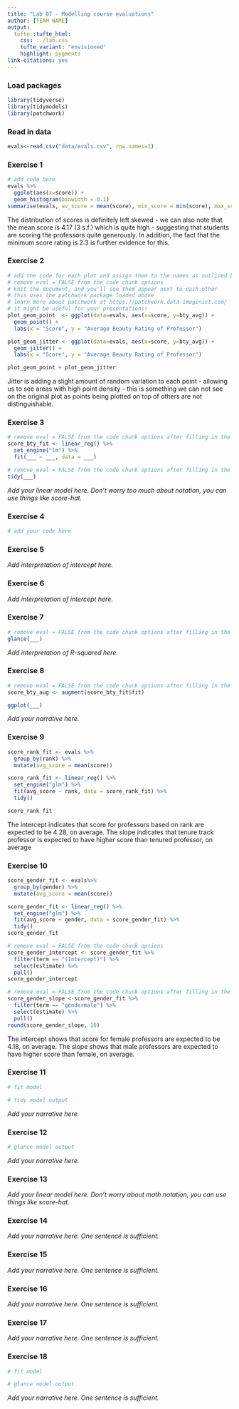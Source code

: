 ```yaml
---
title: "Lab 07 - Modelling course evaluations"
author: [TEAM NAME]
output: 
  tufte::tufte_html:
    css: ../lab.css
    tufte_variant: "envisioned"
    highlight: pygments
link-citations: yes
---
```


### Load packages

```r
library(tidyverse)
library(tidymodels)
library(patchwork)
```

### Read in data

```r
evals<-read.csv("data/evals.csv", row.names=1)
```

### Exercise 1

```r
# add code here
evals %>%
  ggplot(aes(x=score)) +
  geom_histogram(binwidth = 0.1)
summarise(evals, av_score = mean(score), min_score = min(score), max_score = max(score))
```

The distribution of scores is definitely left skewed - we can also note that the mean score is 4.17 (3 s.f.) which is quite high - suggesting that students are scoring the professors quite generously. In addition, the fact that the minimum score rating is 2.3 is further evidence for this.

### Exercise 2

```r
# add the code for each plot and assign them to the names as outlined below
# remove eval = FALSE from the code chunk options
# knit the document, and you'll see them appear next to each other
# this uses the patchwork package loaded above
# learn more about patchwork at https://patchwork.data-imaginist.com/
# it might be useful for your presentations!
plot_geom_point  <- ggplot(data=evals, aes(x=score, y=bty_avg)) +
  geom_point() +
  labs(x = "Score", y = "Average Beauty Rating of Professor")

plot_geom_jitter <- ggplot(data=evals, aes(x=score, y=bty_avg)) +
  geom_jitter() +
  labs(x = "Score", y = "Average Beauty Rating of Professor")

plot_geom_point + plot_geom_jitter
```

Jitter is adding a slight amount of random variation to each point - allowing us to see areas with high point density - this is something we can not see on the original plot as points being plotted on top of others are not distinguishable.

### Exercise 3

```r
# remove eval = FALSE from the code chunk options after filling in the blanks
score_bty_fit <- linear_reg() %>%
  set_engine("lm") %>%
  fit(___ ~ ___, data = ___)
```

```r
# remove eval = FALSE from the code chunk options after filling in the blanks
tidy(___)
```

*Add your linear model here. Don't worry too much about notation, you can use things like score-hat.*

### Exercise 4

```r
# add your code here
```

### Exercise 5

*Add interpretation of intercept here.*

### Exercise 6

*Add interpretation of intercept here.*

### Exercise 7

```r
# remove eval = FALSE from the code chunk options after filling in the blanks
glance(___)
```

*Add interpretation of R-squared here.*

### Exercise 8

```r
# remove eval = FALSE from the code chunk options after filling in the blanks
score_bty_aug <- augment(score_bty_fit$fit)

ggplot(___)
```

*Add your narrative here.*

### Exercise 9

```r
score_rank_fit <- evals %>%
  group_by(rank) %>%
  mutate(avg_score = mean(score)) 

score_rank_fit <- linear_reg() %>%
  set_engine("glm") %>%
  fit(avg_score ~ rank, data = score_rank_fit) %>%
  tidy()

score_rank_fit

```

The intercept indicates that score for professors based on rank are expected to be 4.28, on average.
The slope indicates that tenure track professor is expected to have higher score than tenured professor, on average

### Exercise 10

```r
score_gender_fit <- evals%>%
  group_by(gender) %>%
  mutate(avg_score = mean(score)) 

score_gender_fit <- linear_reg() %>%
  set_engine("glm") %>%
  fit(avg_score ~ gender, data = score_gender_fit) %>%
  tidy()
score_gender_fit
```

```r
# remove eval = FALSE from the code chunk options
score_gender_intercept <- score_gender_fit %>% 
  filter(term == "(Intercept)") %>%
  select(estimate) %>%
  pull()
score_gender_intercept
```

```r
# remove eval = FALSE from the code chunk options after filling in the blanks
score_gender_slope <-score_gender_fit %>% 
  filter(term == "gendermale") %>%
  select(estimate) %>%
  pull()
round(score_gender_slope, 10)
```

The intercept shows that score for female professors are expected to be 4.18, on average. 
The slope shows that male professors are expected to have higher score than female, on average.

### Exercise 11

```r
# fit model

# tidy model output
```

*Add your narrative here.*

### Exercise 12

```r
# glance model output
```

*Add your narrative here.*

### Exercise 13

*Add your linear model here. Don't worry about math notation, you can use things like score-hat.*

### Exercise 14

*Add your narrative here. One sentence is sufficient.*

### Exercise 15

*Add your narrative here. One sentence is sufficient.*

### Exercise 16

*Add your narrative here. One sentence is sufficient.*

### Exercise 17

*Add your narrative here. One sentence is sufficient.*

### Exercise 18

```r
# fit model

# glance model output
```

*Add your narrative here. One sentence is sufficient.*
